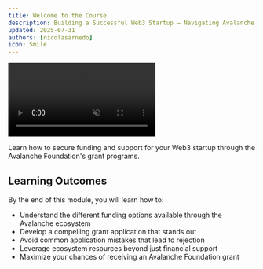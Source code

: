 ```yaml
---
title: Welcome to the Course
description: Building a Successful Web3 Startup — Navigating Avalanche Foundation Grants
updated: 2025-07-31
authors: [nicolasarnedo]
icon: Smile
---
```


<div style={{ width: '100%', height: '400px', position: 'relative', overflow: 'hidden', borderRadius: '12px', marginBottom: '2rem' }}>
  <video 
    style={{ width: '100%', height: '100%', objectFit: 'cover' }}
    autoPlay 
    muted 
    loop 
    playsInline
    controls
  >
    <source src="https://drive.google.com/file/d/1KSPQanblfD2fVHB6WJ8pt6mVGQcty0TA/view" type="video/quicktime" />
    Your browser does not support the video tag.
  </video>
</div>

Learn how to secure funding and support for your Web3 startup through the Avalanche Foundation's grant programs.

## Learning Outcomes
By the end of this module, you will learn how to:
- Understand the different funding options available through the Avalanche ecosystem
- Develop a compelling grant application that stands out
- Avoid common application mistakes that lead to rejection
- Leverage ecosystem resources beyond just financial support
- Maximize your chances of receiving an Avalanche Foundation grant
